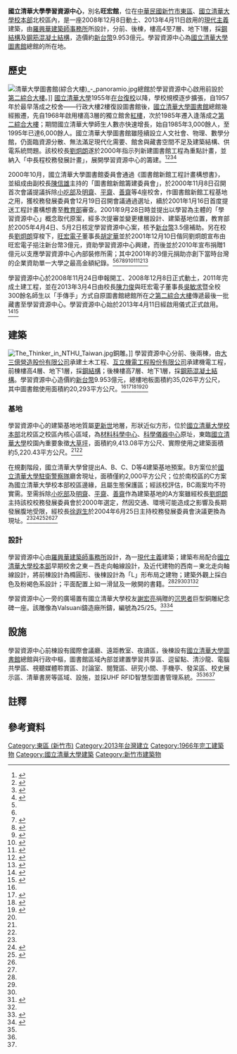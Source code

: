 {{Infobox building
| name                = 國立清華大學學習資源中心
| image               = NTHU Library 2012.JPG
| image_caption       = 遙望學習資源中心
| alternate_names     = 旺宏館
| status              = complete
| building_type       = 校舍
| architectural_style = [[現代主義|現代主義]]
| use                 = 大學圖書館、辦公室、會議廳
| location            = [[國立清華大學|國立清華大學]][[國立清華大學校本部|校本部]]北校區
| address             = 光復路二段101號
| location_city       = [[新竹市|新竹市]][[東區_(新竹市)|東區]]
| location_country    = {{ROC}}
| coordinates         = {{coord|24|47|43.08|N|120|59|42|E|region:ZZ_type:landmark|display =inline,title}}
| groundbreaking_date = 2008年12月8日
| inauguration_date   = 2013年4月11日
| cost                = [[新台幣|新台幣]] 9.953億元
| owner               = [[國立清華大學|國立清華大學]]
| landlord            = [[國立清華大學|國立清華大學]]
| structural_system   = [[鋼結構|鋼結構]]（前棟）<br>[[鋼筋混凝土|鋼筋混凝土結構]]（後棟）
| floor_count         = 地上4層、地下1層（前棟）<br>地上7層、地下1層（後棟）
| floor_area          = 35,026平方公尺
| architecture_firm   = [[羅興華建築師事務所|羅興華建築師事務所]]
| main_contractor     = [[大三億營造股份有限公司|大三億營造股份有限公司]]（土木）<br>[[互立機電工程股份有限公司|互立機電工程股份有限公司]]（機電）
}}

'''國立清華大學學習資源中心'''，別名'''旺宏館'''，位在[[中華民國|中華民國]][[新竹市|新竹市]][[東區_(新竹市)|東區]]、[[國立清華大學|國立清華大學]][[國立清華大學校本部|校本部]]北校區內，是一座2008年12月8日動土、2013年4月11日啟用的[[現代主義|現代主義]]建築，由[[羅興華建築師事務所|羅興華建築師事務所]]所設計，分前、後棟，樓高4至7層、地下1層，採[[鋼結構|鋼結構]]及[[鋼筋混凝土|鋼筋混凝土結構]]，造價約[[新台幣|新台幣]]9.953億元。學習資源中心為[[國立清華大學圖書館|國立清華大學圖書館]]總館的所在地。

==歷史==
{{相關條目|國立清華大學圖書館#歷史|國立清華大學#台灣新竹清華時期}}
[[File:清華大學圖書館(綜合大樓)_-_panoramio.jpg|thumb]]總館於學習資源中心啟用前設於[[國立清華大學第二綜合大樓|第二綜合大樓]]。]]
[[國立清華大學|國立清華大學]]1955年[[在台復校|在台復校]]以降，學校規模逐步擴張，自1957年於最早落成之校舍——行政大樓{{efn|又稱通用大樓。}}2樓復設圖書館後，[[國立清華大學圖書館|國立清華大學圖書館]]總館幾經搬遷，先自1968年啟用樓高3層的獨立館舍[[國立清華大學紅樓|紅樓]]，次於1985年遷入逢落成之[[國立清華大學第二綜合大樓|第二綜合大樓]]；期間國立清華大學師生人數亦快速增長，始自1985年3,000餘人，至1995年已達6,000餘人。國立清華大學圖書館雖陸續設立人文社會、物理、數學分館，仍面臨資源分散、無法滿足現代化需要、館舍與藏書空間不足及建築結構、供電系統問題。該校校長[[劉炯朗|劉炯朗]]遂於2000年指示列新建圖書館工程為重點計畫，並納入「中長程校務發展計畫」，展開學習資源中心的籌建。<ref name="國立清華大學學習資源中心新建工程計畫構想書">{{cite book |author1=[[國立清華大學|國立清華大學]] |title=國立清華大學學習資源中心新建工程計畫構想書 |url=https://www.lib.nthu.edu.tw/library/learning_center/doc/idea_ok.pdf |accessdate=2021-02-25 |archive-date=2022-02-05 |archive-url=https://web.archive.org/web/20220205063819/https://www.lib.nthu.edu.tw/library/learning_center/doc/idea_ok.pdf |dead-url=no }}</ref>{{Rp|1、4、11、13~15}}<ref name="「話說我們的賴柏里—清華圖書館」特展">{{cite web |author1=[[國立清華大學圖書館|國立清華大學圖書館]] |title=「話說我們的賴柏里—清華圖書館」特展 |url=https://archives.lib.nthu.edu.tw/history/gallery/special/2018.pdf |accessdate=2021-02-25 |archive-date=2021-08-20 |archive-url=https://web.archive.org/web/20210820070048/https://archives.lib.nthu.edu.tw/history/gallery/special/2018.pdf |dead-url=no }}</ref><ref name="清大拆老建物 師生不捨">{{cite news |author1=蔡佳妤 |title=清大拆老建物 師生不捨 |accessdate=2021-02-25 |work=[[聯合報|聯合報]] |publisher=[[聯合報|聯合報]] |pages=C3 |date=2008-05-19 |location=台灣}}</ref><ref name="「學習資源中心」之規劃說明">{{cite news |author1=余純惠 |title=「學習資源中心」之規劃說明 |url=https://www.lib.nthu.edu.tw/library/epaper/doc/epaper053.pdf |accessdate=2021-02-25 |work=國立清華大學圖書館館訊 |issue=53 |publisher=[[國立清華大學圖書館|國立清華大學圖書館]] |date=2007-03-20 |location=台灣 |archive-date=2021-08-20 |archive-url=https://web.archive.org/web/20210820070050/https://www.lib.nthu.edu.tw/library/epaper/doc/epaper053.pdf |dead-url=no }}</ref>{{Rp|6}}

2000年10月，國立清華大學圖書館委員會通過《圖書館新館工程計畫構想書》，並組成由副校長[[陳信雄|陳信雄]]主持的「圖書館新館籌建委員會」，於2000年11月8日召開首次會議提議拆除[[國立清華大學小吃部|小吃部]]及[[國立清華大學明齋|明齋]]、[[國立清華大學平齋|平齋]]、[[國立清華大學善齋|善齋]]等4座校舍，作圖書館新館工程基地之用，獲校務發展委員會12月19日召開會議通過選址，續於2001年1月16日首度提送工程計畫構想書至[[中華民國教育部|教育部]]審查。2001年9月28日時並提出以學習為主體的「學習資源中心」概念取代原案，經多次提審並變更樓層設計、建築基地位置，教育部於2005年4月4日、5月2日核定學習資源中心案，核予[[新台幣|新台幣]]3.5億補助。另在校長[[劉炯朗|劉炯朗]]穿梭下，[[旺宏電子|旺宏電子]]董事長[[胡定華|胡定華]]並於2001年12月10日偕同劉炯朗宣布由旺宏電子挹注新台幣3億元，資助學習資源中心興建，而後並於2010年宣布捐贈1億元以支應學習資源中心內部裝修所需；其中2001年的3億元捐助亦創下當時台灣的企業資助單一大學之最高金額紀錄。<ref name="國立清華大學學習資源中心新建工程計畫構想書" />{{Rp|4}}<ref name="「學習資源中心」之規劃說明" />{{Rp|6}}<ref name="學習資源中心籌建記事">{{cite web |author1=[[國立清華大學圖書館|國立清華大學圖書館]] |title=學習資源中心籌建記事 |url=https://www.lib.nthu.edu.tw/library/learning_center/record_of_events.htm |website=國立清華大學圖書館 |accessdate=2021-02-25}}</ref><ref name="旺宏捐三億 助清大建學習大樓">{{cite news |author1=張錦弘 |title=旺宏捐三億 助清大建學習大樓 |accessdate=2021-02-25 |work=[[聯合報|聯合報]] |publisher=[[聯合報|聯合報]] |date=2001-12-11 |pages=21 |location=台灣}}</ref><ref name="旺宏捐贈清大3億元">{{cite news |author1=姜愛苓 |author2=簡永祥 |title=旺宏捐贈清大3億元 |accessdate=2021-02-25 |work=[[經濟日報_(台灣)|經濟日報]] |publisher=[[經濟日報_(台灣)|經濟日報]] |date=2001-12-11 |pages=33 |location=台灣}}</ref><ref name="旺宏斥資4億元捐建「旺宏館」 清大打造全新數位圖書館">{{cite news |author1=王志煌 |title=旺宏斥資4億元捐建「旺宏館」 清大打造全新數位圖書館 |accessdate=2021-02-25 |work=[[工商時報|工商時報]] |publisher=[[工商時報|工商時報]] |date=2013-03-05 |pages=A17 |location=台灣}}</ref><ref name="兩校校友捐款 大手筆 清大有台積館及旺宏館，交大有交映樓與浩然圖書館...">{{cite news |author1=王志煌 |title=兩校校友捐款 大手筆 清大有台積館及旺宏館，交大有交映樓與浩然圖書館... |accessdate=2021-02-25 |work=[[工商時報|工商時報]] |publisher=[[工商時報|工商時報]] |date=2012-02-27 |pages=A14 |location=台灣}}</ref><ref name="清大圖書新館 開拓新里程碑 校長陳力俊與旺宏電子董事長和3百名師生接力 將舊館藏書遞送新館 在台復校最大規模遷建">{{cite news |author1=李坤建 |title=清大圖書新館 開拓新里程碑 校長陳力俊與旺宏電子董事長和3百名師生接力 將舊館藏書遞送新館 在台復校最大規模遷建 |accessdate=2021-02-25 |work=[[中國時報|中國時報]] |publisher=[[中國時報|中國時報]] |date=2013-03-05 |location=台灣 |pages=C2}}</ref><ref name="旺宏館內裝工程獲加碼捐贈">{{cite news |author1=[[國立清華大學|國立清華大學]]秘書處 |title=旺宏館內裝工程獲加碼捐贈 |url=https://www.nthu.edu.tw/hotNews/content/481 |accessdate=2021-02-25 |date=2010-08-20}}</ref>

學習資源中心於2008年11月24日申報開工、2008年12月8日正式動土，2011年完成土建工程，並在2013年3月4日由校長[[陳力俊|陳力俊]]與旺宏電子董事長[[吳敏求|吳敏求]]暨全校300餘名師生以「手傳手」方式自原圖書館總館所在之[[國立清華大學第二綜合大樓|第二綜合大樓]]傳遞最後一批藏書至學習資源中心。學習資源中心始於2013年4月11日經啟用儀式正式啟用。<ref name="館舍變遷歷程">{{cite web |author1=[[國立清華大學|國立清華大學]] |title=館舍變遷歷程 |url=https://www.lib.nthu.edu.tw/events/library_history/building.htm |website=過去.現在.未來-清華圖書館歷史文物展 |accessdate=2021-02-25 |archive-date=2020-11-24 |archive-url=https://web.archive.org/web/20201124084436/http://www.lib.nthu.edu.tw/events/library_history/building.htm |dead-url=no }}</ref><ref name="清大「學習資源中心旺宏館」11日正式啟用 - 大紀元">{{cite news |author1=鄒莉 |title=清大「學習資源中心旺宏館」11日正式啟用 - 大紀元 |url=https://www.epochtimes.com/b5/13/4/11/n3844030.htm |accessdate=2021-02-25 |work=[[大紀元|大紀元]] |publisher=[[大紀元|大紀元]] |date=2013-04-11 |language=zh-Hant |archive-date=2013-04-27 |archive-url=https://web.archive.org/web/20130427040333/http://www.epochtimes.com/b5/13/4/11/n3844030.htm |dead-url=no }}</ref>

==建築==
[[File:The_Thinker_in_NTHU_Taiwan.jpg|thumb]]銅雕。]]
學習資源中心分前、後兩棟，由[[大三億營造股份有限公司|大三億營造股份有限公司]]承建土木工程、[[互立機電工程股份有限公司|互立機電工程股份有限公司]]承建機電工程，前棟樓高4層、地下1層，採[[鋼結構|鋼結構]]；後棟樓高7層、地下1層，採[[鋼筋混凝土|鋼筋混凝土結構]]。學習資源中心造價約[[新台幣|新台幣]]9.953億元，總樓地板面積約35,026平方公尺，其中圖書館使用面積約20,293平方公尺。<ref name="「學習資源中心」之規劃說明" />{{Rp|6}}<ref name="國立清華大學「學習資源中心 「學習資源中心-旺宏館」新建工程簡介">{{cite web |author1=[[國立清華大學圖書館|國立清華大學圖書館]] |title=國立清華大學「學習資源中心 「學習資源中心-旺宏館」新建工程簡介 |url=https://www.lib.nthu.edu.tw/library/learning_center/doc/idea02.pdf |website=[[國立清華大學圖書館|國立清華大學圖書館]] |accessdate=2021-02-25}}</ref><ref name="「學習資源中心旺宏館」歡慶啟用">{{cite news |author1=余純惠 |title=「學習資源中心旺宏館」歡慶啟用 |url=https://www.lib.nthu.edu.tw/library/epaper/doc/epaper065.pdf |accessdate=2021-02-25 |work=國立清華大學圖書館館訊 |issue=65 |publisher=[[國立清華大學圖書館|國立清華大學圖書館]] |date=2013-05-20}}</ref>{{Rp|5}}<ref name="籌建規劃12年 清華大學學習資源中心旺宏館啟用">{{cite news |author1=王榮貴 |title=籌建規劃12年 清華大學學習資源中心旺宏館啟用 |url=https://www.ettoday.net/news/20130412/191642.htm |accessdate=2021-02-25 |publisher=[[ETtoday新聞雲|ETtoday新聞雲]] |date=2013-04-12 |archive-date=2013-04-13 |archive-url=https://web.archive.org/web/20130413101524/http://www.ettoday.net/news/20130412/191642.htm |dead-url=no }}</ref><ref name="館舍變遷歷程" />

===基地===
學習資源中心的建築基地地質屬[[更新世|更新世]]地層，形狀近似方形，位於[[國立清華大學|國立清華大學]][[國立清華大學校本部|校本部]]北校區之校區內核心區域，為[[國立清華大學材料科學中心|材料科學中心]]、[[國立清華大學科學儀器中心|科學儀器中心]]原址{{efn|兩校舍為配合學習資源中心興建已於2008年11月拆除。}}，東臨[[國立清華大學|國立清華大學]]校園內重要象徵[[國立清華大學大草坪|大草坪]]，面積約9,413.08平方公尺、實際使用之建築面積約5,220.43平方公尺。<ref name="國立清華大學「學習資源中心 「學習資源中心-旺宏館」新建工程簡介" /><ref name="國立清華大學學習資源中心新建工程計畫構想書" />{{Rp|31~33、36}}

在規劃階段，國立清華大學曾提出A、B、C、D等4建築基地預案。B方案位於[[國立清華大學駐衛警察隊|國立清華大學駐衛警察隊]]廳舍現址，面積僅約2,000平方公尺；位於南校區的C方案為國立清華大學校本部校區邊緣，且屬生態保護區；經該校評估，BC兩案均不符實需。至需拆除[[國立清華大學小吃部|小吃部]]及[[國立清華大學明齋|明齋]]、[[國立清華大學平齋|平齋]]、[[國立清華大學善齋|善齋]]作為建築基地的A方案雖經校長[[劉炯朗|劉炯朗]]主持該校校務發展委員會於2000年選定，然因交通、環境可能造成之影響及長期發展腹地受限，經校長[[徐遐生|徐遐生]]於2004年6月25日主持校務發展委員會決議更換為現址。<ref name="學習資源中心籌建記事" /><ref name="國立清華大學93學年度第5次校務發展委員會會議紀錄">{{cite book |author1=陳彩珠 |title=國立清華大學93學年度第5次校務發展委員會會議紀錄 |date=2004-06-25 |url=https://secretary.site.nthu.edu.tw/var/file/70/1070/img/1894/197116085.pdf |accessdate=2021-02-25}}</ref><ref name="國立清華大學89學年度第2次校務發展委員會會議紀錄">{{cite book |author1=趙淑華 |title=國立清華大學89學年度第2次校務發展委員會會議紀錄 |date=2000-12-19 |url=https://secretary.site.nthu.edu.tw/var/file/70/1070/img/1894/682686825.pdf |accessdate=2021-02-25 |archive-date=2022-02-05 |archive-url=https://web.archive.org/web/20220205065905/https://secretary.site.nthu.edu.tw/var/file/70/1070/img/1894/682686825.pdf |dead-url=no }}</ref>{{Rp|2}}<ref name="「學習資源中心」之規劃說明" />{{Rp|6}}<ref name="國立清華大學學習資源中心新建工程計畫構想書" />{{Rp|28~31}}

===設計===
學習資源中心由[[羅興華建築師事務所|羅興華建築師事務所]]設計，為一[[現代主義|現代主義]]建築；建築布局配合[[國立清華大學|國立清華大學]][[國立清華大學校本部|校本部]]早期校舍之東－西走向軸線設計，及近代建物的西南－東北走向軸線設計，將前棟設計為橢圓形、後棟設計為「L」形布局之建物；建築外觀上採白色及粉褐色系設計；平面配置上如一滑鼠及一敞開的書籍。<ref name="「學習資源中心」之規劃說明" />{{Rp|7}}<ref name="國立清華大學「學習資源中心 「學習資源中心-旺宏館」新建工程簡介" /><ref name="「學習資源中心旺宏館」歡慶啟用" />{{Rp|5}}<ref name="國立清華大學學習資源中心新建工程設計說明">{{cite book |author1=[[羅興華建築師事務所|羅興華建築師事務所]] |title=國立清華大學學習資源中心新建工程設計說明 |url=https://www.lib.nthu.edu.tw/library/learning_center/doc/off/c/edoc.pdf |accessdate=2021-02-25}}</ref>{{Rp|1-1}}<ref name="籌建規劃12年 清華大學學習資源中心旺宏館啟用" />

學習資源中心一旁的廣場置有國立清華大學校友[[謝宏亮|謝宏亮]]捐贈的[[沉思者|沉思者]]巨型銅雕紀念碑一座。該雕像為Valsuani鑄造廠所鑄，編號為25/25。<ref name="「沉思者」進駐 慶清大百年">{{cite news |author1=[[人間福報|人間福報]] |title=「沉思者」進駐 慶清大百年 |url=https://www.merit-times.com.tw/epaper.aspx?unid=207570 |accessdate=2021-02-25 |work=[[人間福報|人間福報]] |publisher=[[人間福報|人間福報]] |date=2010-11-02}}</ref><ref name="羅丹沉思者 清大新景點">{{cite news |author1=洪美秀 |title=羅丹沉思者 清大新景點 |url=https://news.ltn.com.tw/news/life/paper/486058 |accessdate=2021-02-25 |work=[[自由時報|自由時報]] |publisher=[[自由時報|自由時報]] |date=2011-04-21}}</ref>

==設施==
學習資源中心前棟設有國際會議廳、遠距教室、夜讀區，後棟設有[[國立清華大學圖書館|國立清華大學圖書館]]總館與行政中樞，圖書館區域內部並建置學習共享區、逗留點、清沙龍、電腦共學區、視聽媒體聆賞區、討論室、閱覽區、研究小間、手機亭、發呆區、校史展示區、清華書房等區域、設施，並採UHF RFID智慧型圖書管理系統。<ref name="「話說我們的賴柏里—清華圖書館」特展" /><ref name="旺宏斥資4億元捐建「旺宏館」 清大打造全新數位圖書館" /><ref name="清大圖書新館 開拓新里程碑 校長陳力俊與旺宏電子董事長和3百名師生接力 將舊館藏書遞送新館 在台復校最大規模遷建" />

==註釋==
{{notelist}}

==參考資料==
{{commonscat|National Tsing Hua University Library}}
{{Reflist|30em}}

{{國立清華大學}}

[[Category:東區_(新竹市)|Category:東區 (新竹市)]]
[[Category:2013年台灣建立|Category:2013年台灣建立]]
[[Category:1966年完工建築物|Category:1966年完工建築物]]
[[Category:國立清華大學建築|Category:國立清華大學建築]]
[[Category:新竹市建築物|Category:新竹市建築物]]